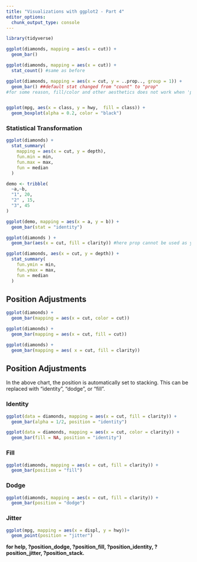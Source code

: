 ---
title: "Visualizations with ggplot2 - Part 4" 
editor_options: 
  chunk_output_type: console
---
```{r echo=TRUE}
library(tidyverse)

ggplot(diamonds, mapping = aes(x = cut)) + 
  geom_bar()

ggplot(diamonds, mapping = aes(x = cut)) + 
  stat_count() #same as before

ggplot(diamonds, mapping = aes(x = cut, y = ..prop.., group = 1)) + 
  geom_bar() ##default stat changed from "count" to "prop"
#for some reason, fill/color and other aesthetics does not work when 'proportion' is used as y


ggplot(mpg, aes(x = class, y = hwy,  fill = class)) +
  geom_boxplot(alpha = 0.2, color = "black")
```

### Statistical Transformation
```{r echo=TRUE}
ggplot(diamonds) + 
  stat_summary(
    mapping = aes(x = cut, y = depth),
    fun.min = min,
    fun.max = max,
    fun = median
  )

demo <- tribble(
  ~a,~b,
  "1", 20,
  "2" , 15,
  "3", 45
)

ggplot(demo, mapping = aes(x = a, y = b)) +
  geom_bar(stat = "identity")

ggplot(diamonds ) +
  geom_bar(aes(x = cut, fill = clarity)) #here prop cannot be used as y

ggplot(diamonds, aes(x = cut, y = depth)) +
  stat_summary(
    fun.ymin = min,
    fun.ymax = max,
    fun = median
  )


```

## Position Adjustments

```{r echo=TRUE}
ggplot(diamonds) +
  geom_bar(mapping = aes(x = cut, color = cut))

ggplot(diamonds) +
  geom_bar(mapping = aes(x = cut, fill = cut))

ggplot(diamonds) +
  geom_bar(mapping = aes( x = cut, fill = clarity))
```
## Position Adjustments

 In the above chart, the position is automatically set to stacking. This can be replaced with "identity", "dodge", or "fill".
 
### Identity

```{r echo=TRUE}
ggplot(data = diamonds, mapping = aes(x = cut, fill = clarity)) +
  geom_bar(alpha = 1/2, position = "identity")

ggplot(data = diamonds, mapping = aes(x = cut, color = clarity)) +
  geom_bar(fill = NA, position = "identity")
```
### Fill

```{r echo=TRUE}
ggplot(diamonds, mapping = aes(x = cut, fill = clarity)) +
  geom_bar(position = "fill")
```

### Dodge

```{r echo=TRUE}
ggplot(diamonds, mapping = aes(x = cut, fill = clarity)) +
  geom_bar(position = "dodge")
```

### Jitter

```{r echo=TRUE}
ggplot(mpg, mapping = aes(x = displ, y = hwy))+
  geom_point(position = "jitter")
```

__for help, ?position_dodge, ?position_fill, ?position_identity, ?position_jitter, ?position_stack.__



